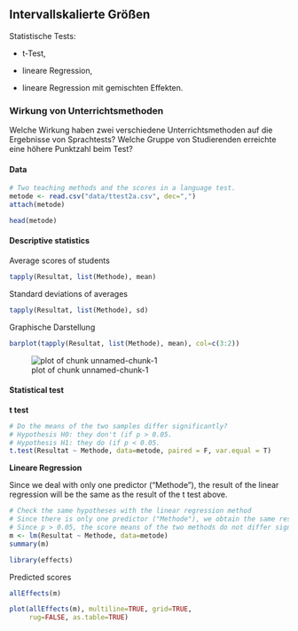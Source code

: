 ## Intervallskalierte Größen

Statistische Tests:

-   t-Test,

-   lineare Regression,

-   lineare Regression mit gemischten Effekten.

### Wirkung von Unterrichtsmethoden

Welche Wirkung haben zwei verschiedene Unterrichtsmethoden auf die Ergebnisse von Sprachtests? Welche Gruppe von Studierenden erreichte eine höhere Punktzahl beim Test?

#### Data

```r
# Two teaching methods and the scores in a language test.
metode <- read.csv("data/ttest2a.csv", dec=",")
attach(metode)

head(metode)
```

#### Descriptive statistics

Average scores of students

```r
tapply(Resultat, list(Methode), mean)
```

Standard deviations of averages

```r
tapply(Resultat, list(Methode), sd)
```

Graphische Darstellung

```r
barplot(tapply(Resultat, list(Methode), mean), col=c(3:2))
```

![plot of chunk unnamed-chunk-1](figure/unnamed-chunk-1-1.png)

#### Statistical test

**t test**

```r
# Do the means of the two samples differ significantly?
# Hypothesis H0: they don't (if p > 0.05.
# Hypothesis H1: they do (if p < 0.05.
t.test(Resultat ~ Methode, data=metode, paired = F, var.equal = T)
```

**Lineare Regression**

Since we deal with only one predictor ("Methode"), the result of the linear regression will be the same as the result of the t test above.

```r
# Check the same hypotheses with the linear regression method
# Since there is only one predictor ("Methode"), we obtain the same result as with the t-test.
# Since p > 0.05, the score means of the two methods do not differ significantly.
m <- lm(Resultat ~ Methode, data=metode)
summary(m)
```

```r
library(effects)
```

Predicted scores

```r
allEffects(m)
```

```r
plot(allEffects(m), multiline=TRUE, grid=TRUE, 
     rug=FALSE, as.table=TRUE)
```
